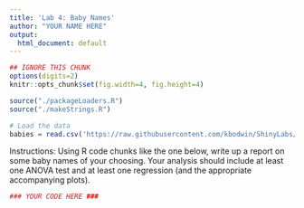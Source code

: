 ```yaml
---
title: 'Lab 4: Baby Names'
author: "YOUR NAME HERE"
output:
  html_document: default
---
```


```r
## IGNORE THIS CHUNK
options(digits=2)
knitr::opts_chunk$set(fig.width=4, fig.height=4) 

source("./packageLoaders.R")
source("./makeStrings.R")

# Load the data
babies = read.csv('https://raw.githubusercontent.com/kbodwin/ShinyLabs/master/Datasets/babies.csv')


```

Instructions:  Using R code chunks like the one below, write up a report on some baby names of your choosing.  Your analysis should include at least one ANOVA test and at least one regression (and the appropriate accompanying plots).

```r
### YOUR CODE HERE ###
```

